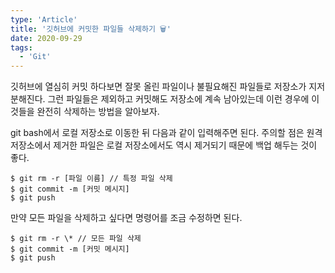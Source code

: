 ```yaml
---
type: 'Article'
title: '깃허브에 커밋한 파일들 삭제하기 🗑️'
date: 2020-09-29
tags:
  - 'Git'
---
```


깃허브에 열심히 커밋 하다보면 잘못 올린 파일이나 불필요해진 파일들로 저장소가 지저분해진다. 그런 파일들은 제외하고 커밋해도 저장소에 계속 남아있는데 이런 경우에 이것들을 완전히 삭제하는 방법을 알아보자.

git bash에서 로컬 저장소로 이동한 뒤 다음과 같이 입력해주면 된다. 주의할 점은 원격 저장소에서 제거한 파일은 로컬 저장소에서도 역시 제거되기 때문에 백업 해두는 것이 좋다.

```shell session
$ git rm -r [파일 이름] // 특정 파일 삭제
$ git commit -m [커밋 메시지]
$ git push
```

만약 모든 파일을 삭제하고 싶다면 명령어를 조금 수정하면 된다.

```shell session
$ git rm -r \* // 모든 파일 삭제
$ git commit -m [커밋 메시지]
$ git push
```
